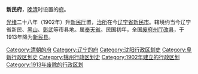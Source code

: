 '''新民府'''，[[晚清|晚清]]时设置的[[府_(行政区划)|府]]。

[[光绪|光绪]]二十八年（1902年）升[[新民厅|新民厅]]置，[[治所|治所]]在今[[辽宁省|辽宁省]][[新民市|新民市]]。辖境约当今辽宁省新民、[[黑山县|黑山]]、[[彰武县|彰武]]等市县地。属[[奉天省|奉天省]]。民国初年，全国[[废府州厅改县|废府州厅改县]]，于1913年降为[[新民县|新民县]]。 

{{清朝奉天省行政區劃|nocat}}
{{清朝行政区划小作品}}
[[Category:清朝的府|Category:清朝的府]]
[[Category:辽宁的府|Category:辽宁的府]]
[[Category:沈阳行政区划史|Category:沈阳行政区划史]]
[[Category:阜新行政区划史|Category:阜新行政区划史]]
[[Category:锦州行政区划史|Category:锦州行政区划史]]
[[Category:1902年建立的行政区划|Category:1902年建立的行政区划]]
[[Category:1913年废除的行政区划|Category:1913年废除的行政区划]]
